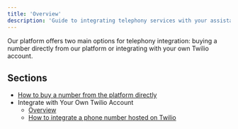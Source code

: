 ```yaml
---
title: 'Overview'
description: 'Guide to integrating telephony services with your assistant'
---
```



 Our platform offers two main options for telephony integration: buying a number directly from our platform or integrating
 with your own Twilio account.

## Sections

- [How to buy a number from the platform directly](./how-to-buy-number)
- Integrate with Your Own Twilio Account
  - [Overview](./twilio/introduction)
  - [How to integrate a phone number hosted on Twilio](./twilio/how-to-integrate-voice)


